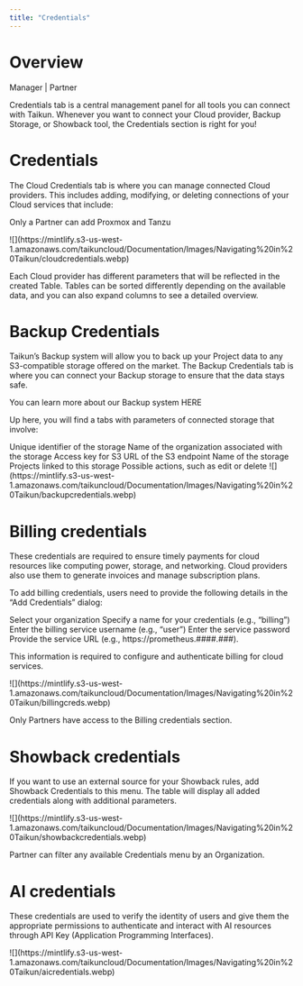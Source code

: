 ```yaml
---
title: "Credentials"
---
```


# Overview

<Icon icon="user-tie" iconType="solid" /> Manager | <Icon icon="handshake" iconType="solid" /> Partner

Credentials tab is a central management panel for all tools you can connect with Taikun. Whenever you want to connect your Cloud provider, Backup Storage, or Showback tool, the Credentials section is right for you!

# Credentials

The Cloud Credentials tab is where you can manage connected Cloud providers. This includes adding, modifying, or deleting connections of your Cloud services that include:

<Warning>Only a Partner can add Proxmox and Tanzu </Warning>

<CardGroup cols={4}>
  <Card title="Amazon Web Services (AWS)" />

  <Card title="Microsoft Azure" />

  <Card title="Google Cloud Platform (GCP)" />

  <Card title="OpenStack" />

  <Card title="Tanzu" />

  <Card title="Proxmox" />

  <Card title="Openshift" />

  <Card title="VMware vSphere" />

  <Card title="Zededa" />

  <Card title="Zadara" />
</CardGroup>

<Frame caption="Cloud credentials">
  ![](https://mintlify.s3-us-west-1.amazonaws.com/taikuncloud/Documentation/Images/Navigating%20in%20Taikun/cloudcredentials.webp)
</Frame>

Each Cloud provider has different parameters that will be reflected in the created Table. Tables can be sorted differently depending on the available data, and you can also expand columns to see a detailed overview.

# Backup Credentials

Taikun’s Backup system will allow you to back up your Project data to any S3-compatible storage offered on the market. The Backup Credentials tab is where you can connect your Backup storage to ensure that the data stays safe.

<Card title="Backup system" icon="right-to-bracket" href="/content/components/card-group" horizontal>
  You can learn more about our Backup system HERE
</Card>

Up here, you will find a tabs with parameters of connected storage that involve:

<Tabs>
  <Tab title="ID">
    Unique identifier of the storage
  </Tab>

  <Tab title="Organization">
    Name of the organization associated with the storage
  </Tab>

  <Tab title="S3 Access Key ID">
    Access key for S3
  </Tab>

  <Tab title="S3 Endpoint">
    URL of the S3 endpoint
  </Tab>

  <Tab title="S3 Name">
    Name of the storage
  </Tab>

  <Tab title="Associated Projects">
    Projects linked to this storage
  </Tab>

  <Tab title="Actions">
    Possible actions, such as edit or delete
  </Tab>
</Tabs>

<Frame caption="Backup credentials">
  ![](https://mintlify.s3-us-west-1.amazonaws.com/taikuncloud/Documentation/Images/Navigating%20in%20Taikun/backupcredentials.webp)
</Frame>

# Billing credentials

These credentials are required to ensure timely payments for cloud resources like computing power, storage, and networking. Cloud providers also use them to generate invoices and manage subscription plans.

To add billing credentials, users need to provide the following details in the “Add Credentials” dialog:

<Tabs>
  <Tab title="Organization">
    Select your organization
  </Tab>

  <Tab title="Name">
    Specify a name for your credentials (e.g., “billing”)
  </Tab>

  <Tab title="Username">
    Enter the billing service username (e.g., “user”)
  </Tab>

  <Tab title="Password">
    Enter the service password
  </Tab>

  <Tab title="URL">
    Provide the service URL (e.g., https://prometheus.####.###).
  </Tab>
</Tabs>

This information is required to configure and authenticate billing for cloud services.

<Frame caption="Billing credentials">
  ![](https://mintlify.s3-us-west-1.amazonaws.com/taikuncloud/Documentation/Images/Navigating%20in%20Taikun/billingcreds.webp)
</Frame>

<Tip>Only Partners have access to the Billing credentials section.</Tip>

# Showback credentials

If you want to use an external source for your Showback rules, add Showback Credentials to this menu. The table will display all added credentials along with additional parameters.

<Frame caption="Showback credentials">
  ![](https://mintlify.s3-us-west-1.amazonaws.com/taikuncloud/Documentation/Images/Navigating%20in%20Taikun/showbackcredentials.webp)
</Frame>

<Tip>Partner can filter any available Credentials menu by an Organization.</Tip>

# AI credentials

These credentials are used to verify the identity of users and give them the appropriate permissions to authenticate and interact with AI resources through API Key (Application Programming Interfaces).

<Frame caption="AI credentials">
  ![](https://mintlify.s3-us-west-1.amazonaws.com/taikuncloud/Documentation/Images/Navigating%20in%20Taikun/aicredentials.webp)
</Frame>